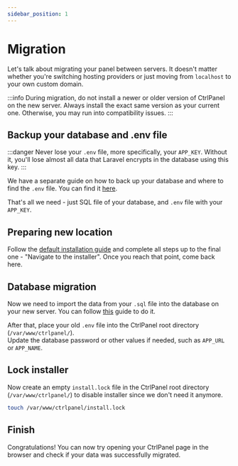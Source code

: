 ```yaml
---
sidebar_position: 1
---
```


# Migration

Let's talk about migrating your panel between servers. It doesn't matter whether you're switching hosting providers or just moving from `localhost` to your own custom domain.

:::info
During migration, do not install a newer or older version of CtrlPanel on the new server. Always install the exact same version as your current one. Otherwise, you may run into compatibility issues.
:::

## Backup your database and .env file

:::danger
Never lose your `.env` file, more specifically, your `APP_KEY`. Without it, you'll lose almost all data that Laravel encrypts in the database using this key.
:::

We have a separate guide on how to back up your database and where to find the `.env` file. You can find it [here](/docs/guides/backup?db-state=fresh#how-to-create-database-backup).

That's all we need - just SQL file of your database, and `.env` file with your `APP_KEY`.

## Preparing new location

Follow the [default installation guide](/docs/getting-started/install) and complete all steps up to the final one - "Navigate to the installer". Once you reach that point, come back here.

## Database migration

Now we need to import the data from your `.sql` file into the database on your new server. You can follow [this](/docs/guides/backup?db-state=fresh) guide to do it.

After that, place your old `.env` file into the CtrlPanel root directory (`/var/www/ctrlpanel/`).  
Update the database password or other values if needed, such as `APP_URL` or `APP_NAME`.

## Lock installer

Now create an empty `install.lock` file in the CtrlPanel root directory (`/var/www/ctrlpanel/`) to disable installer since we don't need it anymore.

```bash
touch /var/www/ctrlpanel/install.lock
```

## Finish

Congratulations! You can now try opening your CtrlPanel page in the browser and check if your data was successfully migrated.